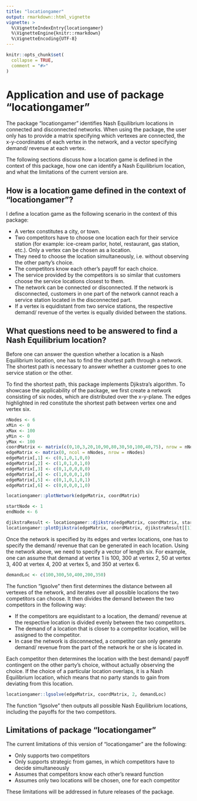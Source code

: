 ```yaml
---
title: "locationgamer"
output: rmarkdown::html_vignette
vignette: >
  %\VignetteIndexEntry{locationgamer}
  %\VignetteEngine{knitr::rmarkdown}
  %\VignetteEncoding{UTF-8}
---
```


```r
knitr::opts_chunk$set(
  collapse = TRUE,
  comment = "#>"
)
```


# Application and use of package "locationgamer"

The package "locationgamer" identifies Nash Equilibrium locations in connected and disconnected networks. When using the package, the user only has to provide a matrix specifying which vertexes are connected, the x-y-coordinates of each vertex in the network, and a vector specifying demand/ revenue at each vertex. \br

The following sections discuss how a location game is defined in the context of this package, how one can identify a Nash Equilibrium location, and what the limitations of the current version are. 

## How is a location game defined in the context of "locationgamer"?

I define a location game as the following scenario in the context of this package:

*  A vertex constitutes a city, or town. 
*  Two competitors have to choose one location each for their service station (for example: ice-cream parlor, hotel, restaurant, gas station, etc.). Only a vertex can be chosen as a location.
*  They need to choose the location simultaneously, i.e. without observing the other party's choice.
*  The competitors know each other's payoff for each choice.
*  The service provided by the competitors is so similar that customers choose the service locations closest to them.
*  The network can be connected or disconnected. If the network is disconnected, customers in one part of the network cannot reach a service station located in the disconnected part.
*  If a vertex is equidistant from two service stations, the respective demand/ revenue of the vertex is equally divided between the stations.


## What questions need to be answered to find a Nash Equilibrium location?

Before one can answer the question whether a location is a Nash Equilibrium location, one has to find the shortest path through a network. The shortest path is necessary to answer whether a customer goes to one service station or the other. \br

To find the shortest path, this package implements Djikstra's algorithm. To showcase the applicability of the package, we first create a network consisting of six nodes, which are distributed over the x-y-plane. The edges highlighted in red constitute the shortest path between vertex one and vertex six.

```r
nNodes <- 6
xMin <- 0
xMax <- 100
yMin <- 0
yMax <- 100
coordMatrix <- matrix(c(0,10,3,20,10,90,80,30,50,100,40,75), nrow = nNodes, ncol =2, byrow = TRUE)
edgeMatrix <- matrix(0, ncol = nNodes, nrow = nNodes)
edgeMatrix[,1] <- c(0,1,0,1,0,0)
edgeMatrix[,2] <- c(1,0,1,0,1,0)
edgeMatrix[,3] <- c(0,1,0,0,0,0)
edgeMatrix[,4] <- c(1,0,0,0,1,0)
edgeMatrix[,5] <- c(0,1,0,1,0,1)
edgeMatrix[,6] <- c(0,0,0,0,1,0)

locationgamer::plotNetwork(edgeMatrix, coordMatrix)

startNode <- 1
endNode <- 6

djikstraResult <- locationgamer::djikstra(edgeMatrix, coordMatrix, startNode, endNode, nNodes)
locationgamer::plotDjikstra(edgeMatrix, coordMatrix, djikstraResult[[1]])
```
Once the network is specified by its edges and vertex locations, one has to specify the demand/ revenue that can be generated in each location. Using the network above, we need to specify a vector of length six. For example, one can assume that demand at vertex 1 is 100, 300 at vertex 2, 50 at vertex 3, 400 at vertex 4, 200 at vertex 5, and 350 at vertex 6.

```r
demandLoc <- c(100,300,50,400,200,350)
```

The function "lgsolve" then first determines the distance between all vertexes of the network, and iterates over all possible locations the two competitors can choose. It then divides the demand between the two competitors in the following way:

*  If the competitors are equidistant to a location, the demand/ revenue at the respective location is divided evenly between the two competitors.
*  The demand of a location that is closer to a competitor location, will be assigned to the competitor.
*  In case the network is disconnected, a competitor can only generate demand/ revenue from the part of the network he or she is located in.

Each competitor then determines the location with the best demand/ payoff contingent on the other party's choice, without actually observing the choice. If the choice of a particular location overlaps, it is a Nash Equilibrium location, which means that no party stands to gain from deviating from this location. 

```r
locationgamer::lgsolve(edgeMatrix, coordMatrix, 2, demandLoc)
```

The function "lgsolve" then outputs all possible Nash Equilibrium locations, including the payoffs for the two competitors.

## Limitations of package "locationgamer"

The current limitations of this version of "locationgamer" are the following:

*  Only supports two competitors
*  Only supports strategic from games, in which competitors have to decide simultaneously
*  Assumes that competitors know each other's reward function
*  Assumes only two locations will be chosen, one for each competitor

These limitations will be addressed in future releases of the package.
